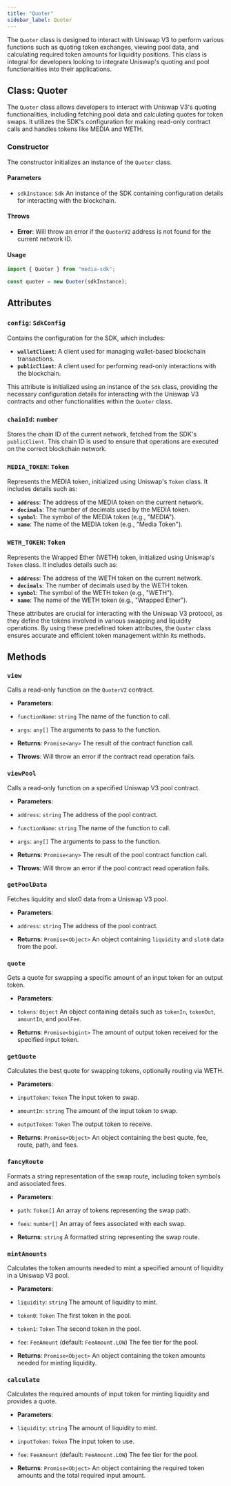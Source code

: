 ```yaml
---
title: "Quoter"
sidebar_label: Quoter
---
```


The `Quoter` class is designed to interact with Uniswap V3 to perform various functions such as quoting token exchanges, viewing pool data, and calculating required token amounts for liquidity positions. This class is integral for developers looking to integrate Uniswap's quoting and pool functionalities into their applications.

## Class: Quoter

The `Quoter` class allows developers to interact with Uniswap V3's quoting functionalities, including fetching pool data and calculating quotes for token swaps. It utilizes the SDK's configuration for making read-only contract calls and handles tokens like MEDIA and WETH.

### Constructor

The constructor initializes an instance of the `Quoter` class.

#### Parameters

- `sdkInstance`: `Sdk`
An instance of the SDK containing configuration details for interacting with the blockchain.

#### Throws

- **Error**: Will throw an error if the `QuoterV2` address is not found for the current network ID.

#### Usage

```javascript
import { Quoter } from "media-sdk";

const quoter = new Quoter(sdkInstance);
```

## Attributes

### `config`: `SdkConfig`

Contains the configuration for the SDK, which includes:

- **`walletClient`**: A client used for managing wallet-based blockchain transactions.
- **`publicClient`**: A client used for performing read-only interactions with the blockchain.

This attribute is initialized using an instance of the `Sdk` class, providing the necessary configuration details for interacting with the Uniswap V3 contracts and other functionalities within the `Quoter` class.

### `chainId`: `number`

Stores the chain ID of the current network, fetched from the SDK's `publicClient`. This chain ID is used to ensure that operations are executed on the correct blockchain network.

### `MEDIA_TOKEN`: `Token`

Represents the MEDIA token, initialized using Uniswap's `Token` class. It includes details such as:

- **`address`**: The address of the MEDIA token on the current network.
- **`decimals`**: The number of decimals used by the MEDIA token.
- **`symbol`**: The symbol of the MEDIA token (e.g., "MEDIA").
- **`name`**: The name of the MEDIA token (e.g., "Media Token").

### `WETH_TOKEN`: `Token`

Represents the Wrapped Ether (WETH) token, initialized using Uniswap's `Token` class. It includes details such as:

- **`address`**: The address of the WETH token on the current network.
- **`decimals`**: The number of decimals used by the WETH token.
- **`symbol`**: The symbol of the WETH token (e.g., "WETH").
- **`name`**: The name of the WETH token (e.g., "Wrapped Ether").

These attributes are crucial for interacting with the Uniswap V3 protocol, as they define the tokens involved in various swapping and liquidity operations. By using these predefined token attributes, the `Quoter` class ensures accurate and efficient token management within its methods.

## Methods

### `view`

Calls a read-only function on the `QuoterV2` contract.

- **Parameters**:
- `functionName`: `string`
The name of the function to call.
- `args`: `any[]`
The arguments to pass to the function.

- **Returns**: `Promise<any>`
The result of the contract function call.

- **Throws**:
Will throw an error if the contract read operation fails.

### `viewPool`

Calls a read-only function on a specified Uniswap V3 pool contract.

- **Parameters**:
- `address`: `string`
The address of the pool contract.
- `functionName`: `string`
The name of the function to call.
- `args`: `any[]`
The arguments to pass to the function.

- **Returns**: `Promise<any>`
The result of the pool contract function call.

- **Throws**:
Will throw an error if the pool contract read operation fails.

### `getPoolData`

Fetches liquidity and slot0 data from a Uniswap V3 pool.

- **Parameters**:
- `address`: `string`
The address of the pool contract.

- **Returns**: `Promise<Object>`
An object containing `liquidity` and `slot0` data from the pool.

### `quote`

Gets a quote for swapping a specific amount of an input token for an output token.

- **Parameters**:
- `tokens`: `Object`
An object containing details such as `tokenIn`, `tokenOut`, `amountIn`, and `poolFee`.

- **Returns**: `Promise<bigint>`
The amount of output token received for the specified input token.

### `getQuote`

Calculates the best quote for swapping tokens, optionally routing via WETH.

- **Parameters**:
- `inputToken`: `Token`
The input token to swap.
- `amountIn`: `string`
The amount of the input token to swap.
- `outputToken`: `Token`
The output token to receive.

- **Returns**: `Promise<Object>`
An object containing the best quote, fee, route, path, and fees.

### `fancyRoute`

Formats a string representation of the swap route, including token symbols and associated fees.

- **Parameters**:
- `path`: `Token[]`
An array of tokens representing the swap path.
- `fees`: `number[]`
An array of fees associated with each swap.

- **Returns**: `string`
A formatted string representing the swap route.

### `mintAmounts`

Calculates the token amounts needed to mint a specified amount of liquidity in a Uniswap V3 pool.

- **Parameters**:
- `liquidity`: `string`
The amount of liquidity to mint.
- `token0`: `Token`
The first token in the pool.
- `token1`: `Token`
The second token in the pool.
- `fee`: `FeeAmount` (default: `FeeAmount.LOW`)
The fee tier for the pool.

- **Returns**: `Promise<Object>`
An object containing the token amounts needed for minting liquidity.

### `calculate`

Calculates the required amounts of input token for minting liquidity and provides a quote.

- **Parameters**:
- `liquidity`: `string`
The amount of liquidity to mint.
- `inputToken`: `Token`
The input token to use.
- `fee`: `FeeAmount` (default: `FeeAmount.LOW`)
The fee tier for the pool.

- **Returns**: `Promise<Object>`
An object containing the required token amounts and the total required input amount.
